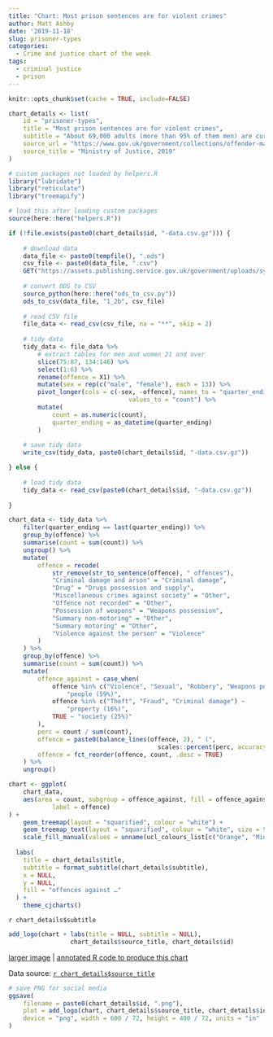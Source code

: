 ```yaml
---
title: "Chart: Most prison sentences are for violent crimes"
author: Matt Ashby
date: '2019-11-18'
slug: prisoner-types
categories:
  - Crime and justice chart of the week
tags:
  - criminal justice
  - prison
---
```


```r
knitr::opts_chunk$set(cache = TRUE, include=FALSE)
```

```r
chart_details <- list(
	id = "prisoner-types",
	title = "Most prison sentences are for violent crimes",
	subtitle = "About 69,000 adults (more than 95% of them men) are currently serving prison sentences, most of them for violent or sexual offences. However, over 10,000 adults are serving sentences for drug offences, more than for all types of theft combined.",
	source_url = "https://www.gov.uk/government/collections/offender-management-statistics-quarterly",
	source_title = "Ministry of Justice, 2019"
)
```

```r
# custom packages not loaded by helpers.R
library("lubridate")
library("reticulate")
library("treemapify")

# load this after loading custom packages
source(here::here("helpers.R"))
```

```r
if (!file.exists(paste0(chart_details$id, "-data.csv.gz"))) {
	
	# download data
	data_file <- paste0(tempfile(), ".ods")
	csv_file <- paste0(data_file, ".csv")
	GET("https://assets.publishing.service.gov.uk/government/uploads/system/uploads/attachment_data/file/796904/population-31-march-2019.ods", write_disk(data_file))
	
	# convert ODS to CSV
	source_python(here::here("ods_to_csv.py"))
	ods_to_csv(data_file, "1_2b", csv_file)
	
	# read CSV file
	file_data <- read_csv(csv_file, na = "**", skip = 2)
	
	# tidy data
	tidy_data <- file_data %>% 
		# extract tables for men and women 21 and over
		slice(75:87, 134:146) %>% 
		select(1:6) %>% 
		rename(offence = X1) %>% 
		mutate(sex = rep(c("male", "female"), each = 13)) %>% 
		pivot_longer(cols = c(-sex, -offence), names_to = "quarter_ending", 
								 values_to = "count") %>% 
		mutate(
			count = as.numeric(count),
			quarter_ending = as_datetime(quarter_ending)
		)
		
	# save tidy data
	write_csv(tidy_data, paste0(chart_details$id, "-data.csv.gz"))	

} else {
	
	# load tidy data
	tidy_data <- read_csv(paste0(chart_details$id, "-data.csv.gz"))
	
}
```

```r
chart_data <- tidy_data %>% 
	filter(quarter_ending == last(quarter_ending)) %>% 
	group_by(offence) %>% 
	summarise(count = sum(count)) %>% 
	ungroup() %>% 
	mutate(
		offence = recode(
			str_remove(str_to_sentence(offence), " offences"),
			"Criminal damage and arson" = "Criminal damage", 
			"Drug" = "Drugs possession and supply",
			"Miscellaneous crimes against society" = "Other",
			"Offence not recorded" = "Other",
			"Possession of weapons" = "Weapons possession",
			"Summary non-motoring" = "Other",
			"Summary motoring" = "Other",
			"Violence against the person" = "Violence"
		)
	) %>% 
	group_by(offence) %>% 
	summarise(count = sum(count)) %>% 
	mutate(
		offence_against = case_when(
			offence %in% c("Violence", "Sexual", "Robbery", "Weapons possession") ~
				"people (59%)",
			offence %in% c("Theft", "Fraud", "Criminal damage") ~ 
				"property (16%)",
			TRUE ~ "society (25%)"
		),
		perc = count / sum(count),
		offence = paste0(balance_lines(offence, 2), " (", 
										 scales::percent(perc, accuracy = 1), ")"),
		offence = fct_reorder(offence, count, .desc = TRUE)
	) %>% 
	ungroup()
```

```r
chart <- ggplot(
	chart_data, 
	aes(area = count, subgroup = offence_against, fill = offence_against, 
			label = offence)
) +
	geom_treemap(layout = "squarified", colour = "white") +
	geom_treemap_text(layout = "squarified", colour = "white", size = 9) +
	scale_fill_manual(values = unname(ucl_colours_list[c("Orange", "Mid Blue", 
																											 "Bright Pink")])) +
  labs(
    title = chart_details$title,
    subtitle = format_subtitle(chart_details$subtitle),
    x = NULL,
    y = NULL,
    fill = "offences against …"
  ) +
	theme_cjcharts()
```

`r chart_details$subtitle`

```r
add_logo(chart + labs(title = NULL, subtitle = NULL), 
				 chart_details$source_title, chart_details$id)
```

[larger image](../`r chart_details$id`.png)
| [annotated R code to produce this chart](https://github.com/mpjashby/lesscrime.info/blob/master/content/post/`r chart_details$id`.Rmd)

Data source: [`r chart_details$source_title`](`r chart_details$source_url`)

```r
# save PNG for social media
ggsave(
	filename = paste0(chart_details$id, ".png"), 
	plot = add_logo(chart, chart_details$source_title, chart_details$id), 
	device = "png", width = 600 / 72, height = 400 / 72, units = "in"
)
```
